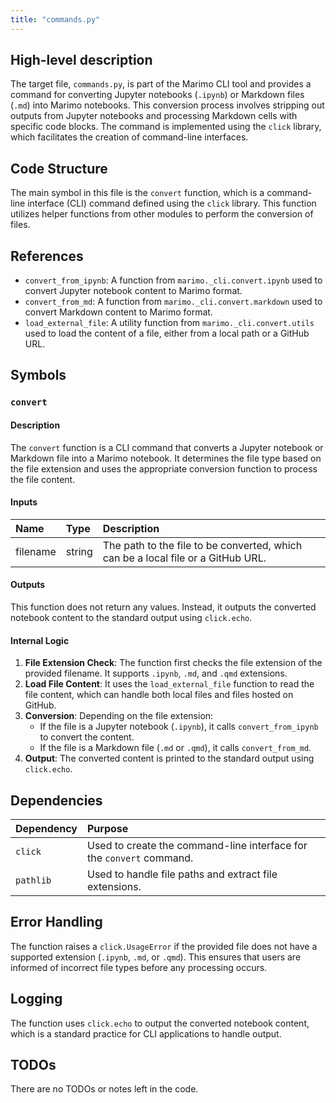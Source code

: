 ```yaml
---
title: "commands.py"
---
```


## High-level description

The target file, `commands.py`, is part of the Marimo CLI tool and provides a command for converting Jupyter notebooks (`.ipynb`) or Markdown files (`.md`) into Marimo notebooks. This conversion process involves stripping out outputs from Jupyter notebooks and processing Markdown cells with specific code blocks. The command is implemented using the `click` library, which facilitates the creation of command-line interfaces.

## Code Structure

The main symbol in this file is the `convert` function, which is a command-line interface (CLI) command defined using the `click` library. This function utilizes helper functions from other modules to perform the conversion of files.

## References

- `convert_from_ipynb`: A function from `marimo._cli.convert.ipynb` used to convert Jupyter notebook content to Marimo format.
- `convert_from_md`: A function from `marimo._cli.convert.markdown` used to convert Markdown content to Marimo format.
- `load_external_file`: A utility function from `marimo._cli.convert.utils` used to load the content of a file, either from a local path or a GitHub URL.

## Symbols

### `convert`
#### Description
The `convert` function is a CLI command that converts a Jupyter notebook or Markdown file into a Marimo notebook. It determines the file type based on the file extension and uses the appropriate conversion function to process the file content.

#### Inputs
| Name     | Type   | Description                                                                 |
|:---------|:-------|:----------------------------------------------------------------------------|
| filename | string | The path to the file to be converted, which can be a local file or a GitHub URL. |

#### Outputs
This function does not return any values. Instead, it outputs the converted notebook content to the standard output using `click.echo`.

#### Internal Logic
1. **File Extension Check**: The function first checks the file extension of the provided filename. It supports `.ipynb`, `.md`, and `.qmd` extensions.
2. **Load File Content**: It uses the `load_external_file` function to read the file content, which can handle both local files and files hosted on GitHub.
3. **Conversion**: Depending on the file extension:
   - If the file is a Jupyter notebook (`.ipynb`), it calls `convert_from_ipynb` to convert the content.
   - If the file is a Markdown file (`.md` or `.qmd`), it calls `convert_from_md`.
4. **Output**: The converted content is printed to the standard output using `click.echo`.

## Dependencies

| Dependency | Purpose                                                                 |
|:-----------|:------------------------------------------------------------------------|
| `click`    | Used to create the command-line interface for the `convert` command.    |
| `pathlib`  | Used to handle file paths and extract file extensions.                  |

## Error Handling
The function raises a `click.UsageError` if the provided file does not have a supported extension (`.ipynb`, `.md`, or `.qmd`). This ensures that users are informed of incorrect file types before any processing occurs.

## Logging
The function uses `click.echo` to output the converted notebook content, which is a standard practice for CLI applications to handle output.

## TODOs
There are no TODOs or notes left in the code.